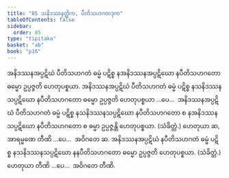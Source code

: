 ```yaml
---
title: "85 သနိဒဿနတ္တိက, ပီတိသဟဂတဒုက"
tableOfContents: false
sidebar:
  order: 85
type: "tipitaka"
basket: "ab"
book: "p16"
---
```



<DynamicBreadcrumb />

<Division number="136" book="p16" e="ch" v="40" p="285">

<Paragraph number="326" book="p16">
အနိဒဿနအပ္ပဋိဃံ ပီတိသဟဂတံ ဓမ္မံ ပဋိစ္စ နအနိဒဿနအပ္ပဋိဃော နပီတိသဟဂတော ဓမ္မော ဥပ္ပဇ္ဇတိ ဟေတုပစ္စယာ. အနိဒဿနအပ္ပဋိဃံ ပီတိသဟဂတံ ဓမ္မံ ပဋိစ္စ နသနိဒဿနသပ္ပဋိဃော နပီတိသဟဂတော ဓမ္မော ဥပ္ပဇ္ဇတိ ဟေတုပစ္စယာ …ပေ…  အနိဒဿနအပ္ပဋိဃံ ပီတိသဟဂတံ ဓမ္မံ ပဋိစ္စ နသနိဒဿနသပ္ပဋိဃော နပီတိသဟဂတော စ နအနိဒဿနသပ္ပဋိဃော နပီတိသဟဂတော စ ဓမ္မာ ဥပ္ပဇ္ဇန္တိ ဟေတုပစ္စယာ. (သံခိတ္တံ.) ဟေတုယာ ဆ, အာရမ္မဏေ တီဏိ …ပေ…  အဝိဂတေ ဆ.
</Paragraph>

<Paragraph number="327" book="p16">
အနိဒဿနအပ္ပဋိဃံ နပီတိသဟဂတံ ဓမ္မံ ပဋိစ္စ နသနိဒဿနသပ္ပဋိဃော နနပီတိသဟဂတော ဓမ္မော ဥပ္ပဇ္ဇတိ ဟေတုပစ္စယာ. (သံခိတ္တံ.) ဟေတုယာ တီဏိ …ပေ…  အဝိဂတေ တီဏိ.
</Paragraph>
</Division>